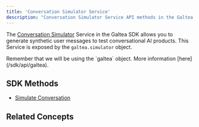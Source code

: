 ```yaml
---
title: 'Conversation Simulator Service'
description: "Conversation Simulator Service API methods in the Galtea SDK"
---
```



The [Conversation Simulator](/concepts/conversation-simulator) Service in the Galtea SDK allows you to generate synthetic user messages to test conversational AI products.
This Service is exposed by the `galtea.simulator` object.

<Info>
  Remember that we will be using the `galtea` object. More information [here](/sdk/api/galtea).
</Info>

## SDK Methods
- [Simulate Conversation](/sdk/api/conversation-simulator/simulate)

## Related Concepts

<ConversationSimulatorCard />

